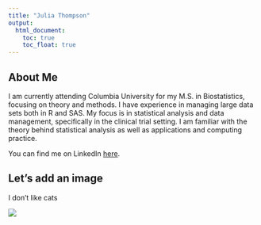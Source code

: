 ```yaml
---
title: "Julia Thompson"
output: 
  html_document:
    toc: true
    toc_float: true
---
```


## About Me

I am currently attending Columbia University for my M.S. in Biostatistics, focusing on theory and methods. I have experience in managing large data sets both in R and SAS. My focus is in statistical analysis and data management, specifically in the clinical trial setting. I am familiar with the theory behind statistical analysis as well as applications and computing practice. 

You can find me on LinkedIn [here](www.linkedin.com/in/julia-b-thompson).

## Let's add an image

I don't like cats

![](rameses.jpg)

